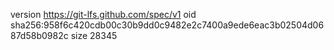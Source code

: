 version https://git-lfs.github.com/spec/v1
oid sha256:958f6c420cdb00c30b9dd0c9482e2c7400a9ede6eac3b02504d0687d58b0982c
size 28345
